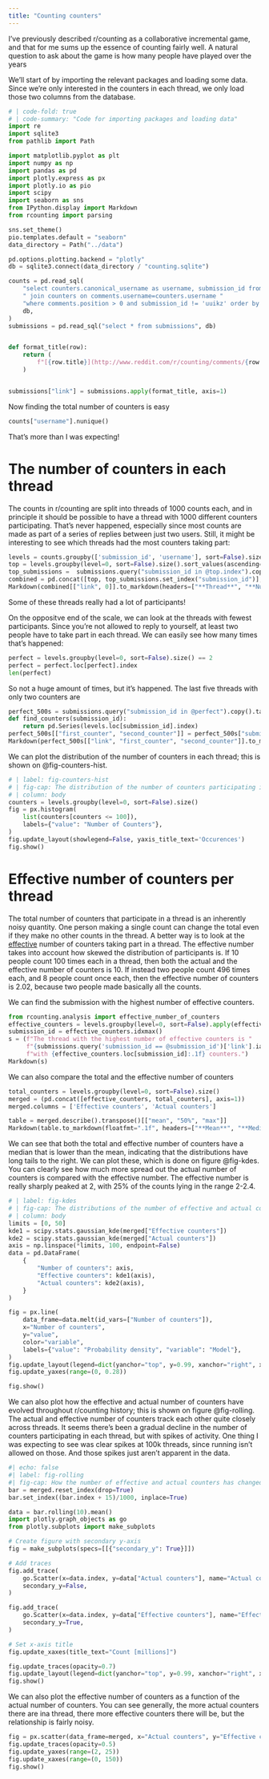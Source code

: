 ```yaml
---
title: "Counting counters"
---
```


I've previously described r/counting as a collaborative incremental game, and that for me sums up the essence of counting fairly well. A natural question to ask about the game is how many people have played over the years

We'll start of by importing the relevant packages and loading some data. Since we're only interested in the counters in each thread, we only load those two columns from the database.

```python
# | code-fold: true
# | code-summary: "Code for importing packages and loading data"
import re
import sqlite3
from pathlib import Path

import matplotlib.pyplot as plt
import numpy as np
import pandas as pd
import plotly.express as px
import plotly.io as pio
import scipy
import seaborn as sns
from IPython.display import Markdown
from rcounting import parsing

sns.set_theme()
pio.templates.default = "seaborn"
data_directory = Path("../data")

pd.options.plotting.backend = "plotly"
db = sqlite3.connect(data_directory / "counting.sqlite")

counts = pd.read_sql(
    "select counters.canonical_username as username, submission_id from comments "
    " join counters on comments.username=counters.username "
    "where comments.position > 0 and submission_id != 'uuikz' order by timestamp",
    db,
)
submissions = pd.read_sql("select * from submissions", db)


def format_title(row):
    return (
        f"[{row.title}](http://www.reddit.com/r/counting/comments/{row.submission_id})"
    )


submissions["link"] = submissions.apply(format_title, axis=1)
```

Now finding the total number of counters is easy

```python
counts["username"].nunique()
```

That's more than I was expecting!

# The number of counters in each thread


The counts in r/counting are split into threads of 1000 counts each, and in
principle it should be possible to have a thread with 1000 different counters
participating. That's never happened, especially since most counts are made as
part of a series of replies between just two users. Still, it might be
interesting to see which threads had the most counters taking part:

```python
levels = counts.groupby(['submission_id', 'username'], sort=False).size()
top = levels.groupby(level=0, sort=False).size().sort_values(ascending=False).head()
top_submissions =  submissions.query("submission_id in @top.index").copy()
combined = pd.concat([top, top_submissions.set_index("submission_id")], axis=1)
Markdown(combined[["link", 0]].to_markdown(headers=["**Thread**", "**Number of counters**"], index=False))
```

Some of these threads really had a lot of participants!

On the oppositve end of the scale, we can look at the threads with fewest participants. Since you're not allowed to reply to yourself, at least two people have to take part in each thread. We can easily see how many times that's happened:

```python
perfect = levels.groupby(level=0, sort=False).size() == 2
perfect = perfect.loc[perfect].index
len(perfect)
```

So not a huge amount of times, but it's happened. The last five threads with only two counters are

```python
perfect_500s = submissions.query("submission_id in @perfect").copy().tail().iloc[::-1]
def find_counters(submission_id):
    return pd.Series(levels.loc[submission_id].index)
perfect_500s[["first_counter", "second_counter"]] = perfect_500s["submission_id"].apply(find_counters)
Markdown(perfect_500s[["link", "first_counter", "second_counter"]].to_markdown(headers=["**Thread**", "**First Counter**", "**Second Counter**"], index=False))
```

We can plot the distribution of the number of counters in each thread; this is shown on @fig-counters-hist.

```python
# | label: fig-counters-hist
# | fig-cap: The distribution of the number of counters participating in a thread
# | column: body
counters = levels.groupby(level=0, sort=False).size()
fig = px.histogram(
    list(counters[counters <= 100]),
    labels={"value": "Number of Counters"},
)
fig.update_layout(showlegend=False, yaxis_title_text='Occurences')
fig.show()
```

# Effective number of counters per thread

The total number of counters that participate in a thread is an inherently noisy quantity. One person making a single count can change the total even if they make no other counts in the thread. A better way is to look at the [effective](https://en.wikipedia.org/wiki/Effective_number_of_parties) number of counters taking part in a thread. The effective number takes into account how skewed the distribution of participants is. If 10 people count 100 times each in a thread, then both the actual and the effective number of counters is 10. If instead two people count 496 times each, and 8 people count once each, then the effective number of counters is 2.02, because two people made basically all the counts.

We can find the submission with the highest number of effective counters.

```python
from rcounting.analysis import effective_number_of_counters
effective_counters = levels.groupby(level=0, sort=False).apply(effective_number_of_counters)
submission_id = effective_counters.idxmax()
s = (f"The thread with the highest number of effective counters is "
     f"{submissions.query('submission_id == @submission_id')['link'].iat[0]}, "
     f"with {effective_counters.loc[submission_id]:.1f} counters.")
Markdown(s)

```

We can also compare the total and the effective number of counters

```python
total_counters = levels.groupby(level=0, sort=False).size()
merged = (pd.concat([effective_counters, total_counters], axis=1))
merged.columns = ['Effective counters', 'Actual counters']
```

```python
table = merged.describe().transpose()[["mean", "50%", "max"]]
Markdown(table.to_markdown(floatfmt=".1f", headers=["**Mean**", "**Median**", "**Maximum**"]))

```

We can see that both the total and effective number of counters have a median that is lower than the mean, indicating that the distributions have long tails to the right. We can plot these, which is done on figure @fig-kdes. You can
clearly see how much more spread out the actual number of counters is compared with the effective number. The effective number is really sharply peaked at 2, with 25% of the counts lying in the range 2-2.4.

```python
# | label: fig-kdes
# | fig-cap: The distributions of the number of effective and actual counters in each thread
# | column: body
limits = [0, 50]
kde1 = scipy.stats.gaussian_kde(merged["Effective counters"])
kde2 = scipy.stats.gaussian_kde(merged["Actual counters"])
axis = np.linspace(*limits, 100, endpoint=False)
data = pd.DataFrame(
    {
        "Number of counters": axis,
        "Effective counters": kde1(axis),
        "Actual counters": kde2(axis),
    }
)

fig = px.line(
    data_frame=data.melt(id_vars=["Number of counters"]),
    x="Number of counters",
    y="value",
    color="variable",
    labels={"value": "Probability density", "variable": "Model"},
)
fig.update_layout(legend=dict(yanchor="top", y=0.99, xanchor="right", x=0.99))
fig.update_yaxes(range=(0, 0.28))

fig.show()
```

We can also plot how the effective and actual number of counters have evolved throughout r/counting history; this is shown on figure @fig-rolling. The actual and effective number of counters track each other quite closely across threads. It seems there's been a gradual decline in the number of counters participating in each thread, but with spikes of activity. One thing I was expecting to see was clear spikes at 100k threads, since running isn't allowed on those. And those spikes just aren't apparent in the data.

```python
#| echo: false
#| label: fig-rolling
#| fig-cap: How the number of effective and actual counters has changed through r/counting history, a 10-thread rolling average
bar = merged.reset_index(drop=True)
bar.set_index((bar.index + 15)/1000, inplace=True)

data = bar.rolling(10).mean()
import plotly.graph_objects as go
from plotly.subplots import make_subplots

# Create figure with secondary y-axis
fig = make_subplots(specs=[[{"secondary_y": True}]])

# Add traces
fig.add_trace(
    go.Scatter(x=data.index, y=data["Actual counters"], name="Actual counters"),
    secondary_y=False,
)

fig.add_trace(
    go.Scatter(x=data.index, y=data["Effective counters"], name="Effective countters"),
    secondary_y=True,
)

# Set x-axis title
fig.update_xaxes(title_text="Count [millions]")

fig.update_traces(opacity=0.7)
fig.update_layout(legend=dict(yanchor="top", y=0.99, xanchor="right", x=0.95))
fig.show()
```

We can also plot the effective number of counters as a function of the actual number of counters. You can see generally, the more actual counters there are ina thread, there more effective counters there will be, but the relationship is fairly noisy.

```python
fig = px.scatter(data_frame=merged, x="Actual counters", y="Effective counters", trendline="ols")
fig.update_traces(opacity=0.5)
fig.update_yaxes(range=(2, 25))
fig.update_xaxes(range=(0, 150))
fig.show()
```
